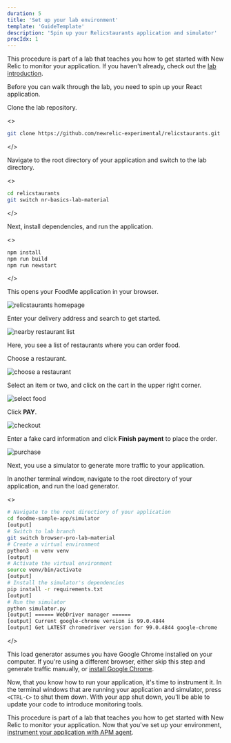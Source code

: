 ```yaml
---
duration: 5
title: 'Set up your lab environment'
template: 'GuideTemplate'
description: 'Spin up your Relicstaurants application and simulator'
procIdx: 1
---
```


<Callout variant="course" title="lab">

This procedure is part of a lab that teaches you how to get started with New Relic to monitor your application. If you haven't already, check out the [lab introduction](/collect-data/monitor-your-application).

</Callout>

Before you can walk through the lab, you need to spin up your React application.

<Steps>

<Step>

Clone the lab repository.

<>

```bash
git clone https://github.com/newrelic-experimental/relicstaurants.git
```

</>

</Step>

<Step>

Navigate to the root directory of your application and switch to the lab directory.

<>

```bash
cd relicstaurants
git switch nr-basics-lab-material
```

</>

</Step>

<Step>

Next, install dependencies, and run the application.

<>

```bash
npm install
npm run build
npm run newstart
```

</>

This opens your FoodMe application in your browser.

![relicstaurants homepage](../../../images/foodme/homepage.png)

Enter your delivery address and search to get started.

![nearby restaurant list](../../../images/foodme/restaurant-list.png)

Here, you see a list of restaurants where you can order food.

</Step>

<Step>

Choose a restaurant.

![choose a restaurant](../../../images/foodme/choose-restaurant.png)

</Step>

<Step>

Select an item or two, and click on the cart in the upper right corner.

![select food](../../../images/foodme/select-food.png)

</Step>

<Step>

Click **PAY**.

![checkout](../../../images/foodme/checkout.png)

</Step>

<Step>

Enter a fake card information and click **Finish payment** to place the order.

![purchase](../../../images/foodme/purchase.png)

Next, you use a simulator to generate more traffic to your application.

</Step>

<Step>

In another terminal window, navigate to the root directory of your application, and run the load generator.

<>

```bash
# Navigate to the root directiory of your application
cd foodme-sample-app/simulator
[output]
# Switch to lab branch
git switch browser-pro-lab-material
# Create a virtual environment
python3 -m venv venv
[output]
# Activate the virtual environment
source venv/bin/activate
[output]
# Install the simulator's dependencies
pip install -r requirements.txt
[output]
# Run the simulator
python simulator.py
[output] ====== WebDriver manager ======
[output] Current google-chrome version is 99.0.4844
[output] Get LATEST chromedriver version for 99.0.4844 google-chrome
```

</>

<Callout variant='important'>

This load generator assumes you have Google Chrome installed on your computer. If you're using a different browser, either skip this step and generate traffic manually, or [install Google Chrome](https://www.google.com/chrome/downloads/).

</Callout>

</Step>

</Steps>

Now, that you know how to run your application, it's time to instrument it. In the terminal windows that are running your application and simulator, press `<CTRL-C>` to shut them down. With your app shut down, you'll be able to update your code to introduce monitoring tools.

<Callout variant="course" title="lab">

This procedure is part of a lab that teaches you how to get started with New Relic to monitor your application. Now that you've set up your environment, [instrument your application with APM agent](/collect-data/monitor-your-application/install-apm).

</Callout>
